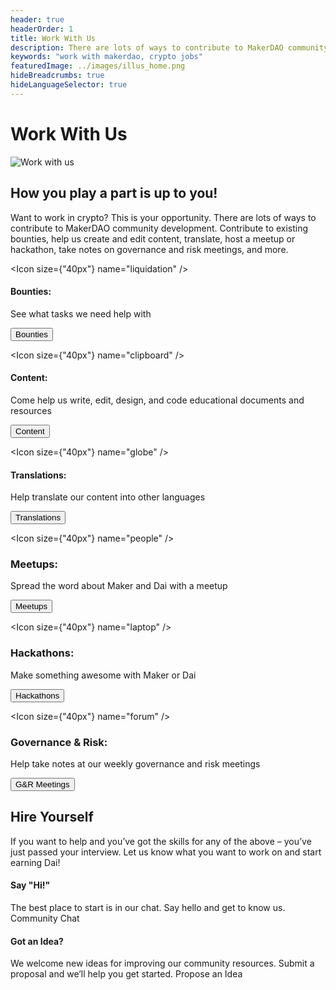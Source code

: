 ```yaml
---
header: true
headerOrder: 1
title: Work With Us
description: There are lots of ways to contribute to MakerDAO community development. Contribute to existing bounties, help us create and edit content, translate, host a meetup or hackathon, take notes on governance and risk meetings, and more.
keywords: "work with makerdao, crypto jobs"
featuredImage: ../images/illus_home.png
hideBreadcrumbs: true
hideLanguageSelector: true
---
```


# Work With Us

![Work with us](/images/illus_work.png)

## How you play a part is up to you!

Want to work in crypto? This is your opportunity. There are lots of ways to contribute to MakerDAO community development. Contribute to existing bounties, help us create and edit content, translate, host a meetup or hackathon, take notes on governance and risk meetings, and more.


<Tout>

<Box>

<Chocolate>

<Box>

<Icon size={"40px"} name="liquidation" />

#### Bounties:

See what tasks we need help with

<Button to="/work_with_us/bounties/">Bounties</Button>

</Box>

<Box>

<Icon size={"40px"} name="clipboard" />

#### Content:

Come help us write, edit, design, and code educational documents and resources

<Button to="/work_with_us/content/">Content</Button>

</Box>

<Box>

<Icon size={"40px"} name="globe" />

#### Translations:

Help translate our content into other languages

<Button to="/work_with_us/translations/">Translations</Button>

</Box>

</Chocolate>

<Chocolate>

<Box>

<Icon size={"40px"} name="people" />

### Meetups:

Spread the word about Maker and Dai with a meetup

<Button to="/work_with_us/meetups/">Meetups</Button>

</Box>

<Box>

 <Icon size={"40px"} name="laptop" />

### Hackathons:

Make something awesome with Maker or Dai

<Button to="/work_with_us/hackathons/">Hackathons</Button>

</Box>

<Box>

<Icon size={"40px"} name="forum" />

### Governance & Risk:

Help take notes at our weekly governance and risk meetings

<Button to="/work_with_us/governance_and_risk_meetings/">G&R Meetings</Button>

</Box>

</Chocolate>

</Box>

</Tout>

<InfoBlock>

<Box>

## Hire Yourself

If you want to help and you’ve got the skills for any of the above – you’ve just passed your interview. Let us know what you want to work on and start earning Dai!

</Box>

</InfoBlock>

<Tout>

<Box>

#### Say "Hi!"
The best place to start is in our chat. Say hello and get to know us. <Link to="https://chat.makerdao.com/channel/community-development">Community Chat</Link>

</Box>

<Box>

#### Got an Idea?
We welcome new ideas for improving our community resources. Submit a proposal and we’ll help you get started. <Link to="/funding/community-projects/">Propose an Idea</Link>

</Box>

</Tout>
